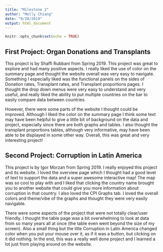 ```yaml
---
title: "Milestone 2"
author: "Molly Chiang"
date: "9/20/2019"
output: html_document
---
```


```r
knitr::opts_chunk$set(echo = TRUE)
```

## First Project: Organ Donations and Transplants

This project is by Shaffi Rubbani from Spring 2019. This project was great to explore and had many positive aspects. I really liked the use of color on the summary page and thought the website overall was very easy to navigate. Something I especially liked was the functional panels on the sides of Donation rates, Transplant rates, and Transplant proportions pages. I thought the drop down menus were very easy to understand and very useful, and really liked the ability to put multiple countries on the bar to easily compare data between countries. 

However, there were some parts of the website I thought could be improved. Although I liked the color on the summary page I think some text may have been helpful to give a little bit of background on the data and project, especially since there are both graphs and tables. I also thought the transplant proportions tables, although very informative, may have been able to be displayed in some other way. Overall, this was great and very interesting project!

## Second Project: Corruption in Latin America

This project is by Igor Morzan from Spring 2019. I really enjoyed this project and its website. I loved the overview page which I thought had a good level of text to support the data and a super awesome interactive map! The map was so cool to play with and I liked that clicking the country name brought you to another website that could give you more information about corruption in that country. I also loved the CPI Graphs tab. I loved the overall colors and theme/vibe of the graphs and thought they were very easily navigable.

There were some aspects of the project that were not totally clear/user friendly. I thought the table page was a bit overwhelming to look at data from so many years all at once (the table even went beyond the size of my screen). Also a small thing but the title Corruption in Latin America changed color when you put your mouse over it, as if it was a button, but clicking on it did nothing. In the end, this was a really well done project and I learned a lot just from playing around on the website.  

